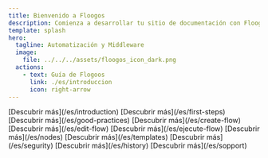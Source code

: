 ```yaml
---
title: Bienvenido a Floogos
description: Comienza a desarrollar tu sitio de documentación con Floogos.
template: splash
hero:
  tagline: Automatización y Middleware
  image:
    file: ../../../assets/floogos_icon_dark.png
  actions:
    - text: Guía de Flogoos
      link: ./es/introduccion
      icon: right-arrow
---
```



<LinkCard
	title="Explora la documentación de Floogos"
	href="./es/introduction"
/>

<CardGrid stagger>
    <Card title="Introducción" icon="document">
        [Descubrir más](/es/introduction)
    </Card>
    <Card title="Primeros pasos" icon='document'>
        [Descubrir más](/es/first-steps)
    </Card>
    <Card title="Buenas prácticas" icon='document'>
        [Descubrir más](/es/good-practices)
    </Card>
    <Card title="Crear flujo" icon='pencil'>
        [Descubrir más](/es/create-flow)
    </Card>
    <Card title="Editar flujo" icon='pen'>
        [Descubrir más](/es/edit-flow)
    </Card>
    <Card title="Ejecutar flujo" icon='rocket'>
        [Descubrir más](/es/ejecute-flow)
    </Card>
    <Card title="Nodos" icon='puzzle'>
        [Descubrir más](/es/nodes)
    </Card>
    <Card title="Plantillas" icon='seti:odata'>
        [Descubrir más](/es/templates)
    </Card>
    <Card title="seguridad" icon='seti:odata'>
        [Descubrir más](/es/segurity)
    </Card>
    <Card title="Historial" icon='seti:odata'>
        [Descubrir más](/es/history)
    </Card>
    <Card title="Soporte" icon='seti:odata'>
        [Descubrir más](/es/sopport)
    </Card>
</CardGrid>

